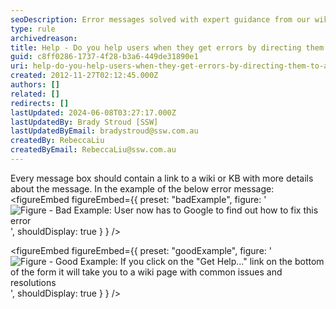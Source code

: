 ```yaml
---
seoDescription: Error messages solved with expert guidance from our wiki and knowledge base.
type: rule
archivedreason:
title: Help - Do you help users when they get errors by directing them to a wiki or KB?
guid: c8ff0286-1737-4f28-b3a6-449de31890e1
uri: help-do-you-help-users-when-they-get-errors-by-directing-them-to-a-wiki-or-kb
created: 2012-11-27T02:12:45.000Z
authors: []
related: []
redirects: []
lastUpdated: 2024-06-08T03:27:17.000Z
lastUpdatedBy: Brady Stroud [SSW]
lastUpdatedByEmail: bradystroud@ssw.com.au
createdBy: RebeccaLiu
createdByEmail: RebeccaLiu@ssw.com.au
---
```


Every message box should contain a link to a wiki or KB with more details about the message. In the example of the below error message:
<figureEmbed figureEmbed={{
  preset: "badExample",
  figure: '![Figure - Bad Example: User now has to Google to find out how to fix this error](../../assets/NoDirectForError.jpg)',
  shouldDisplay: true
} } />


<figureEmbed figureEmbed={{
  preset: "goodExample",
  figure: '![Figure - Good Example: If you click on the "Get Help..." link on the bottom of the form it will take you to a wiki page with common issues and resolutions](../../assets/DirectForError.jpg)',
  shouldDisplay: true
} } />
